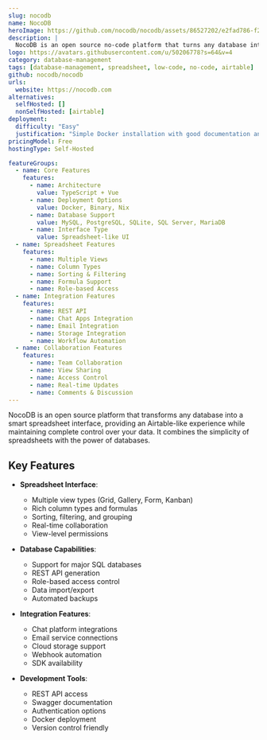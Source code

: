 ```yaml
---
slug: nocodb
name: NocoDB
heroImage: https://github.com/nocodb/nocodb/assets/86527202/e2fad786-f211-4dcb-9bd3-aaece83a6783
description: |
  NocoDB is an open source no-code platform that turns any database into a smart spreadsheet. It provides an Airtable-like interface with powerful features including role-based access control, REST APIs, and automation workflows.
logo: https://avatars.githubusercontent.com/u/50206778?s=64&v=4
category: database-management
tags: [database-management, spreadsheet, low-code, no-code, airtable]
github: nocodb/nocodb
urls:
  website: https://nocodb.com
alternatives:
  selfHosted: []
  nonSelfHosted: [airtable]
deployment:
  difficulty: "Easy"
  justification: "Simple Docker installation with good documentation and multiple deployment options including auto-upstall script."
pricingModel: Free
hostingType: Self-Hosted

featureGroups:
  - name: Core Features
    features:
      - name: Architecture
        value: TypeScript + Vue
      - name: Deployment Options
        value: Docker, Binary, Nix
      - name: Database Support
        value: MySQL, PostgreSQL, SQLite, SQL Server, MariaDB
      - name: Interface Type
        value: Spreadsheet-like UI
  - name: Spreadsheet Features
    features:
      - name: Multiple Views
      - name: Column Types
      - name: Sorting & Filtering
      - name: Formula Support
      - name: Role-based Access
  - name: Integration Features
    features:
      - name: REST API
      - name: Chat Apps Integration
      - name: Email Integration
      - name: Storage Integration
      - name: Workflow Automation
  - name: Collaboration Features
    features:
      - name: Team Collaboration
      - name: View Sharing
      - name: Access Control
      - name: Real-time Updates
      - name: Comments & Discussion
---
```


NocoDB is an open source platform that transforms any database into a smart spreadsheet interface, providing an Airtable-like experience while maintaining complete control over your data. It combines the simplicity of spreadsheets with the power of databases.

## Key Features

- **Spreadsheet Interface**:

  - Multiple view types (Grid, Gallery, Form, Kanban)
  - Rich column types and formulas
  - Sorting, filtering, and grouping
  - Real-time collaboration
  - View-level permissions

- **Database Capabilities**:

  - Support for major SQL databases
  - REST API generation
  - Role-based access control
  - Data import/export
  - Automated backups

- **Integration Features**:

  - Chat platform integrations
  - Email service connections
  - Cloud storage support
  - Webhook automation
  - SDK availability

- **Development Tools**:
  - REST API access
  - Swagger documentation
  - Authentication options
  - Docker deployment
  - Version control friendly
